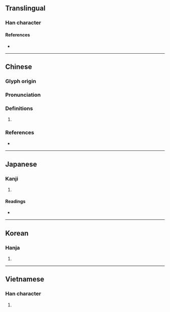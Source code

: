 {{character info}}
==Translingual==

===Han character===
{{Han char|rn=30|rad=口|as=16|sn=19|four=61017|canj=RYPT|ids=⿰口盧}}

====References====
* {{Han ref|kx=0213.210|dkj=04548|dj=0436.030|hdz=10702.010|uh=56A7|ud=22183|bh=F1F3|bd=61939}}

----

==Chinese==
{{zh-forms|s=𠰷}}

===Glyph origin===
{{Han etym}}

===Pronunciation===
{{zh-pron
|m=lú
|c=lou4
|mc=y
|oc=y
|cat=
}}

===Definitions===
{{zh-hanzi}}

# {{rfdef|zh}}

===References===
* {{R:twedu|B00463}}

----

==Japanese==

===Kanji===
{{ja-kanji|grade=|rs=口16}}

# {{rfdef|ja|sort=口16}}

====Readings====
* {{ja-readings|on=ろ|kun=}}

----

==Korean==

===Hanja===
{{ko-hanja|hangeul=로|rv=ro|mr=ro}}

# {{rfdef|ko|sort=口16}}

----

==Vietnamese==

===Han character===
{{vi-readings|reading=lơ|rs=口16}}

# {{rfdef|vi|sort=口16}}